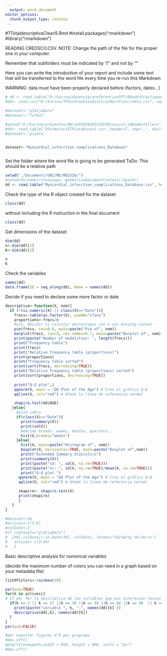 ```yaml
---
  output: word_document
editor_options: 
  chunk_output_type: console
---
```

  #7TotaldescriptivaClean5.Rmd
  #install.packages("rmarkdown")
  #library("rmarkdown")
  
  READING CREDSCO.CSV. NOTE: Change the path of the file for the proper one in your computer. 

Remember that subfolders must be indicated by "/" and not by "\"

Here you can write the introduction of your report and include some text that will be transferred to the word file every time you re-run this Markdown

WARNING: data must have been properly declared before (factors, dates...)
```r
# dd <- read.table("D:/karina/docencia/areferenciesPPT/0DadesPractiques/CREDSCO/credscoCategoriques2.csv",header=T, sep=";", dec=",")
#dd<- read.csv("D:/karina/TFGs/GrauEstadistica/MarcPinar/data.csv", sep=";")

#dataset<-"platjaDaro"
#dataset<-"futbol"

#setwd("D:/karina/projectes/ON/a2020INSESSCOVIDisocial/18DadesTallers")
#dd<- read.table("2Formulari5TPlataDarov1.csv",header=T, sep=",", dec=".", na.strings="*");
#dataset<-"planta"


dataset<-"Myocardial_infarction_complications_Database"



```

Set the folder where the word file is going to be generated
ToDo: This should be a relative path 
```r

setwd("./Documents/UNI/MD/MD2526/")
#setwd(dirname(rstudioapi::getActiveDocumentContext()$path))
dd <- read.table("Myocardial_infarction_complications_Database.csv", header=T, sep=",");

```

Check the type of the R object created for the dataset

```r
class(dd)
```

without including the R instruction in the final document

```r
class(dd)
```

Get dimensions of the dataset
```r
dim(dd)
n<-dim(dd)[1]
K<-dim(dd)[2]

n
K
```
Check the variables 

```r
names(dd)
data.frame(ID = seq_along(dd), Name = names(dd))
```
Decide if you need to declare some more factor or date

```r

descriptiva<-function(X, nom){
  if (!(is.numeric(X) || class(X)=="Date")){ 
    frecs<-table(as.factor(X), useNA="ifany")
    proportions<-frecs/n
    #ojo, decidir si calcular porcentages con o sin missing values
    pie(frecs, cex=0.6, main=paste("Pie of", nom))
    barplot(frecs, las=3, cex.names=0.7, main=paste("Barplot of", nom), col=listOfColors)
    print(paste("Number of modalities: ", length(frecs)))
    print("Frequency table")
    print(frecs)
    print("Relative frequency table (proportions)")
    print(proportions)
    print("Frequency table sorted")
    print(sort(frecs, decreasing=TRUE))
    print("Relative frequency table (proportions) sorted")
    print(sort(proportions, decreasing=TRUE))
    
    print("Q-Q plot",)
    qqnorm(X, main = "QQ Plot of the Age") # Crea el gráfico Q-Q
    qqline(X, col="red") # Añade la línea de referencia normal

    shapiro.test(dd$AGE)
   }else{
     #això sobra
     if(class(X)=="Date"){
       print(summary(X))
       print(sd(X))
       #decide breaks: weeks, months, quarters...
       hist(X,breaks="weeks")
     }else{
       hist(X, main=paste("Histogram of", nom))
       boxplot(X, horizontal=TRUE, main=paste("Boxplot of",nom))
       print("Extended Summary Statistics")
       print(summary(X))
       print(paste("sd: ", sd(X, na.rm=TRUE)))
       print(paste("vc: ", sd(X, na.rm=TRUE)/mean(X, na.rm=TRUE)))
       print("Q-Q plot ")
      qqnorm(X, main = "QQ Plot of the Age") # Crea el gráfico Q-Q
      qqline(X, col="red") # Añade la línea de referencia normal

      shapiro<- shapiro.test(X)
      print(shapiro)
      }
   }
}

#dataset<-dd
#actives<-c(1:K)
#colDate<-1
#if (dataset=="platjaDaro")
#  {dd[,colDate]<-as.Date(dd[, colDate], format="%d/%m/%y %h:%m:%s")
#   actives<-c(3:44)
#   }

```


Basic descriptive analysis for numerical variables

(decide the maximum number of colors you can need in a graph based on your metadata file)
```r
listOfColors<-rainbow(39)

par(ask=TRUE)
for(k in actives){
# If per fer la descriptiva de les variables que ens interessen (estan identificades per una id númerica. corre data.frame... que està més amunt per veure la correspondència)
  if(k == 2 || k == 37 ||k == 38 ||k == 84 ||k == 86 ||k == 90  || k == 89 || k == 3|| k == "SMOKE" || k == "DIABETES" ||k == "HYPERTENSION" ||k == "INF_ANAM" ||k == "STENOK_ANAM" ||k == "CHD_ANAM" ||k == "MORTALITY" ||k == "COM_SUM"){
    print(paste("variable ", k, ":", names(dd)[k] ))
    descriptiva(dd[,k], names(dd)[k])
  }
}
par(ask=FALSE)

#per exportar figures d'R per programa
#dev.off()
#png(file=mypath,width = 950, height = 800, units = "px")
#dev.off()

```
